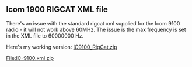 == Icom 1900 RIGCAT XML file ==

There's an issue with the standard rigcat xml supplied for the Icom 9100 radio - it will not work above 60MHz. 
The issue is the max frequency is set in the XML file to 60000000 Hz.

Here's my working version: [[IC-9100.xml.zip|IC9100_RigCat.zip]]
 
[[IC9100.xml.zip|File:IC-9100.xml.zip]]